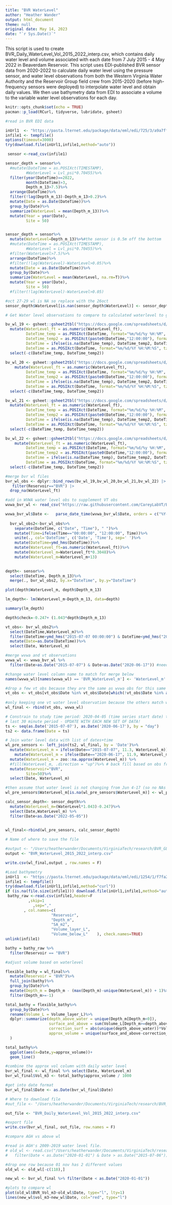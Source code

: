 ```yaml
---
title: "BVR WaterLevel"
author: "Heather Wander"
output: html_document
theme: null
original date: May 14, 2023
date: "`r Sys.Date()`"
---
```


This script is used to create BVR_Daily_WaterLevel_Vol_2015_2022_interp.csv, which contains daily water level and volume associated with each date from 7 July 2015 - 4 May 2022 in Beaverdam Reservoir. 
This script uses EDI-published BVR sensor data from 2020-2022 to calculate daily water level using the pressure sensor, and water level observations from both the Western Virginia Water Authority and the Reservoir Group field crew from 2015-2020 (before high-frequency sensors were deployed) to interpolate water level and obtain daily values. We then use bathymetry data from EDI to associate a volume to the variable water level observations for each day.


```r
knitr::opts_chunk$set(echo = TRUE)
pacman::p_load(RCurl, tidyverse, lubridate, gsheet)

```

```r

#read in BVR EDI data 

inUrl1  <- "https://pasta.lternet.edu/package/data/eml/edi/725/3/a9a7ff6fe8dc20f7a8f89447d4dc2038" 
infile1 <- tempfile()
options(timeout=3000)
try(download.file(inUrl1,infile1,method="auto"))

 sensor <-read_csv(infile1)

sensor_depth = sensor%>%
  #mutate(DateTime = as.POSIXct(TIMESTAMP),
         #WaterLevel = Lvl_psi*0.70455)%>%
  filter(year(DateTime)==2022,
         month(DateTime)>3,
         Depth_m_13>7.5)%>%
  arrange(DateTime)%>%
  filter(!lag(Depth_m_13)-Depth_m_13>0.2)%>%
  mutate(Date = as.Date(DateTime))%>%
  group_by(Date)%>%
  summarize(WaterLevel = mean(Depth_m_13))%>%
  mutate(Year = year(Date),
         Site = 50)


sensor_depth = sensor%>%
  mutate(WaterLevel=Depth_m_13)%>%#the sensor is 0.5m off the bottom
  #mutate(DateTime = as.POSIXct(TIMESTAMP),
         #WaterLevel = Lvl_psi*0.70455)%>%
  #filter(WaterLevel>7.5)%>%
  arrange(DateTime)%>%
  #filter(!lag(WaterLevel)-WaterLevel>0.05)%>%
  mutate(Date = as.Date(DateTime))%>%
  group_by(Date)%>%
  summarize(WaterLevel = mean(WaterLevel, na.rm=T))%>%
  mutate(Year = year(Date),
         Site = 50)
  #filter(!lag(WaterLevel)-WaterLevel>0.05)

#oct 27-29 wl is NA so replace with the 26oct
sensor_depth$WaterLevel[is.nan(sensor_depth$WaterLevel)] <- sensor_depth$WaterLevel[sensor_depth$Date=="2020-10-26"]

```

```r
# Get Water level observations to compare to calculated waterlevel to get an offset

bv_wl_19 <- gsheet::gsheet2tbl("https://docs.google.com/spreadsheets/d/1XLJu5T7qsWtbQDBDEv3_63yfNB_GVXgs/edit#gid=353013140") |> 
  mutate(WaterLevel_ft = as.numeric(WaterLevel_ft),
         DateTime_temp = as.POSIXct(DateTime, format="%m/%d/%y %H:%M", tz="EST"),
         DateTime_temp2 = as.POSIXct(paste0(DateTime,"12:00:00"), format="%m/%d/%Y %H:%M:%S", tz="EST"),
         DateTime = ifelse(is.na(DateTime_temp), DateTime_temp2, DateTime_temp),
         DateTime = as.POSIXct(DateTime, format="%m/%d/%Y %H:%M:%S", tz="EST")) |> 
  select(-c(DateTime_temp, DateTime_temp2))
           
bv_wl_20 <- gsheet::gsheet2tbl("https://docs.google.com/spreadsheets/d/1AsFAufJM2k1u2CQwpb3tu6S6ts8DNG6C/edit#gid=1740372423") |> 
    mutate(WaterLevel_ft = as.numeric(WaterLevel_ft),
         DateTime_temp = as.POSIXct(DateTime, format="%m/%d/%y %H:%M", tz="EST"),
         DateTime_temp2 = as.POSIXct(paste0(DateTime,"12:00:00"), format="%m/%d/%Y %H:%M:%S", tz="EST"),
         DateTime = ifelse(is.na(DateTime_temp), DateTime_temp2, DateTime_temp),
         DateTime = as.POSIXct(DateTime, format="%m/%d/%Y %H:%M:%S", tz="EST")) |> 
  select(-c(DateTime_temp, DateTime_temp2))

bv_wl_21 <- gsheet::gsheet2tbl("https://docs.google.com/spreadsheets/d/1ZeWmGQHiOYXUDrpeqgkGeA-KOBTq3-SDSPCZfeLz3NQ/edit#gid=0") |> 
  mutate(WaterLevel_ft = as.numeric(WaterLevel_ft),
         DateTime_temp = as.POSIXct(DateTime, format="%m/%d/%y %H:%M", tz="EST"),
         DateTime_temp2 = as.POSIXct(paste0(DateTime,"12:00:00"), format="%m/%d/%Y %H:%M:%S", tz="EST"),
         DateTime = ifelse(is.na(DateTime_temp), DateTime_temp2, DateTime_temp),
         DateTime = as.POSIXct(DateTime, format="%m/%d/%Y %H:%M:%S", tz="EST")) |> 
  select(-c(DateTime_temp, DateTime_temp2))

bv_wl_22 <- gsheet::gsheet2tbl("https://docs.google.com/spreadsheets/d/1y6pI3BsWh_uM1WBQc2WCAkG1eFbScWTvvBv--jQ2WIY/edit#gid=0") |> 
    mutate(WaterLevel_ft = as.numeric(WaterLevel_ft),
         DateTime_temp = as.POSIXct(DateTime, format="%m/%d/%y %H:%M", tz="EST"),
         DateTime_temp2 = as.POSIXct(paste0(DateTime,"12:00:00"), format="%m/%d/%Y %H:%M:%S", tz="EST"),
         DateTime = ifelse(is.na(DateTime_temp), DateTime_temp2, DateTime_temp),
         DateTime = as.POSIXct(DateTime, format="%m/%d/%Y %H:%M:%S", tz="EST")) |> 
  select(-c(DateTime_temp, DateTime_temp2))

#merge bvr wl files
bvr_wl_obs <- dplyr::bind_rows(bv_wl_19,bv_wl_20,bv_wl_21,bv_wl_22) |> 
   filter(Reservoir=="BVR") |> 
  drop_na(WaterLevel_ft)

#add in WVWA water level obs to supplement VT obs
wvwa_bvr_wl <- read_csv("https://raw.githubusercontent.com/CareyLabVT/BVR-GLM/fb418db53a1d85618b5403d28d7e0472beb65038/Data_Output/09Nov20_BVR_WaterLevel.csv")

wvwa_bvr_wl$Date <-   parse_date_time(wvwa_bvr_wl$Date, orders = c("%Y-%m-%d")) 
  
  bvr_wl_obs2<-bvr_wl_obs%>%
    separate(DateTime, c("Date", "Time"), " ")%>%
    mutate(Time=ifelse(Time=="00:00:00", "12:00:00", Time))%>%
    unite(., col='DateTime', c('Date', 'Time'), sep=' ')%>%
    mutate(DateTime=ymd_hms(DateTime))%>%
    mutate(WaterLevel_ft=as.numeric(WaterLevel_ft))%>%
    mutate(WaterLevel_m=WaterLevel_ft*0.3048)%>%
    mutate(WaterLevel_m=WaterLevel_m+13)
  
```

```r

depth<- sensor%>%
  select(DateTime, Depth_m_13)%>%
  merge(., bvr_wl_obs2, by.x="DateTime", by.y="DateTime")

plot(depth$WaterLevel_m, depth$Depth_m_13)

lm_depth<- lm(WaterLevel_m~Depth_m_13, data=depth)

summary(lm_depth)

depth$check=-0.247+ (1.043*depth$Depth_m_13)

```

```r

vt_obs<- bvr_wl_obs2%>%
  select(DateTime,WaterLevel_m)%>%
  filter(DateTime>ymd_hms("2015-07-07 00:00:00") & DateTime<ymd_hms("2020-06-17 00:00:00"))%>%
  mutate(Date=as.Date(DateTime))%>%
  select(Date, WaterLevel_m)

#merge wvwa and vt observations
wvwa_wl <- wvwa_bvr_wl %>%
  filter(Date>as.Date("2015-07-07") & Date<as.Date("2020-06-17")) #need obs before sensors were deployed

#change water level column name to match for merge below
names(wvwa_wl)[names(wvwa_wl) == 'BVR_WaterLevel_m'] <- 'WaterLevel_m'

#drop a few vt obs because they are the same as wvwa obs for this same day
vt_obs <- vt_obs[vt_obs$Date %in% vt_obs$Date[which(!vt_obs$Date %in% as.Date(wvwa_wl$Date))],]
                   
#only keeping one vt water level observation because the others match wvwa obs
wl_final <- rbind(vt_obs, wvwa_wl)

```


```r
# Constrain to study time period: 2020-04-05 (time series start date) to
# last 30 minute period - UPDATE WITH EACH NEW SET OF DATA!
ts <- seq(as.Date('2015-07-07'), as.Date('2020-06-17'), by = "day")
ts2 <- data.frame(Date = ts)

# Join water level data with list of dates+time
wl_pre_sensors <- left_join(ts2, wl_final, by = 'Date')%>%
  mutate(WaterLevel_m = ifelse(Date=="2015-07-07", 11.3, WaterLevel_m)) %>% #make first date be 11.3 for interpolation
    mutate(WaterLevel_m = ifelse(Date=="2020-06-17", 11.9, WaterLevel_m)) %>% #make last date be 11.9 for interpolation
  mutate(WaterLevel_m = zoo::na.approx(WaterLevel_m)) %>%
  #fill(WaterLevel_m, .direction = "up")%>% # back fill based on obs from staff gauge
  mutate(Reservoir="BVR",
         Site=50)%>%
  select(Date, WaterLevel_m)

#then assume that water level is not changing from Jun 4-17 (so no NAs in df)
wl_pre_sensors$WaterLevel_m[is.na(wl_pre_sensors$WaterLevel_m)] <- wl_pre_sensors$WaterLevel_m[wl_pre_sensors$Date=="2020-06-04"]

```

```r

calc_sensor_depth<- sensor_depth%>%
  mutate(WaterLevel_m=(WaterLevel*1.043)-0.247)%>%
  select(Date,WaterLevel_m) %>%
  filter(Date<as.Date("2022-05-05"))
  

wl_final<-rbind(wl_pre_sensors, calc_sensor_depth)

# Name of where to save the file

#output <- "/Users/heatherwander/Documents/VirginiaTech/research/BVR_GLM/bvr_glm/inputs/water_level/BVR_WaterLevel_2015_2022_interp.csv"
output <- "BVR_WaterLevel_2015_2022_interp.csv"

write.csv(wl_final,output , row.names = F)

```

```r
#Load bathymetry
inUrl1  <- "https://pasta.lternet.edu/package/data/eml/edi/1254/1/f7fa2a06e1229ee75ea39eb586577184" 
infile1 <- tempfile()
try(download.file(inUrl1,infile1,method="curl"))
if (is.na(file.size(infile1))) download.file(inUrl1,infile1,method="auto")
 bathy_raw <-read.csv(infile1,header=F 
          ,skip=1
            ,sep=","  
        , col.names=c(
                    "Reservoir",     
                    "Depth_m",     
                    "SA_m2",     
                    "Volume_layer_L",     
                    "Volume_below_L"    ), check.names=TRUE)
unlink(infile1)

bathy = bathy_raw %>%
  filter(Reservoir == "BVR")
```


```r

#adjust volume based on waterlevel

flexible_bathy = wl_final%>%
  mutate(Reservoir = "BVR")%>%
  full_join(bathy)%>%
  group_by(Date)%>%
  mutate(Depth_m = Depth_m - (max(Depth_m)-unique(WaterLevel_m)) + 1)%>%
  filter(Depth_m>=-1)

total_bathy = flexible_bathy%>%
  group_by(Date)%>%
  rename(Volume_L = Volume_layer_L)%>%
  dplyr::summarize(depth_above_water = unique(Depth_m[Depth_m<0]),
                   surface_and_above = sum(Volume_L[Depth_m>=depth_above_water]), #1m layers
                   correction_surf = abs(unique(depth_above_water))*Volume_L[Depth_m==depth_above_water],
                   approx_volume = unique(surface_and_above-correction_surf)
  )

total_bathy%>%
  ggplot(aes(x=Date,y=approx_volume))+
  geom_line()
```

```r
#combine the approx vol column with daily water level
bvr_wl_final <- wl_final %>% select(Date, WaterLevel_m)
bvr_wl_final$Vol_m3 <- total_bathy$approx_volume / 1000

#get into date format
bvr_wl_final$Date <- as.Date(bvr_wl_final$Date)

# Where to download file 
#out_file <- "/Users/heatherwander/Documents/VirginiaTech/research/BVR_GLM/bvr_glm/inputs/BVR_Daily_WaterLevel_Vol_2015_2022_interp.csv"

out_file <- "BVR_Daily_WaterLevel_Vol_2015_2022_interp.csv"

#export file
write.csv(bvr_wl_final, out_file, row.names = F)

```

```r
#compare AGH vs above wl 

#read in AGH's 2009-2019 water level file. 
# old_wl <- read.csv("/Users/heatherwander/Documents/VirginiaTech/research/BVR_GLM/bvr_glm/inputs/water_level/09Apr20_BVR_WaterLevelDailyVol.csv") %>% mutate(Date = as.Date(Date, format="%m/%d/%Y")) %>% 
#   filter(Date < as.Date("2020-01-01") & Date > as.Date("2015-07-06"))

#drop one row because 01 nov has 2 different values
old_wl <- old_wl[-c(118),]

new_wl <- bvr_wl_final %>% filter(Date < as.Date("2020-01-01"))

#plots to compare wl
plot(old_wl$BVR_Vol_m3~old_wl$Date, type="l", lty=1)
lines(new_wl$vol_m3~new_wl$Date, col="red", type="l")

```

